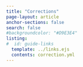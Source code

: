 ```yaml
---
title: "Corrections"
page-layout: article
anchor-sections: false
search: false
#backgroundcolor: "#D9E3E4"
listing:
#  id: guide-links 
  template: ../links.ejs
  contents: correction.yml
---
```



::: {#guide-links .column-screen-inset-right style="max-width: 850px;"}
:::

